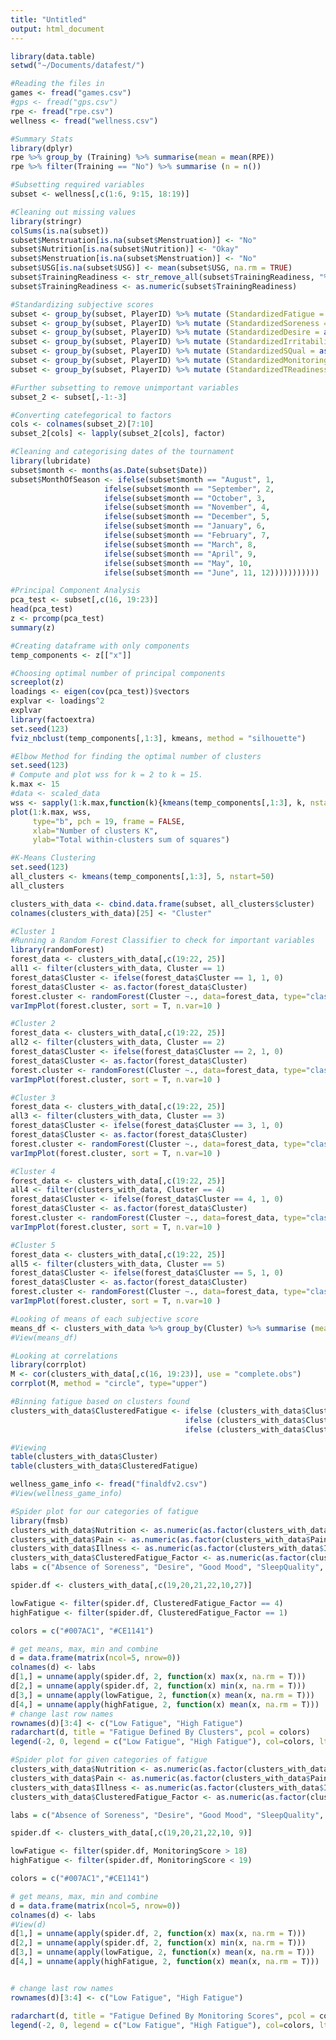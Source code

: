 ```yaml
---
title: "Untitled"
output: html_document
---
```


```r
library(data.table)
setwd("~/Documents/datafest/")
```


```r
#Reading the files in
games <- fread("games.csv")
#gps <- fread("gps.csv")
rpe <- fread("rpe.csv")
wellness <- fread("wellness.csv")
```


```r
#Summary Stats
library(dplyr)
rpe %>% group_by (Training) %>% summarise(mean = mean(RPE))
rpe %>% filter(Training == "No") %>% summarise (n = n())
```


```r
#Subsetting required variables
subset <- wellness[,c(1:6, 9:15, 18:19)]
```


```r
#Cleaning out missing values
library(stringr)
colSums(is.na(subset))
subset$Menstruation[is.na(subset$Menstruation)] <- "No"
subset$Nutrition[is.na(subset$Nutrition)] <- "Okay"
subset$Menstruation[is.na(subset$Menstruation)] <- "No"
subset$USG[is.na(subset$USG)] <- mean(subset$USG, na.rm = TRUE)
subset$TrainingReadiness <- str_remove_all(subset$TrainingReadiness, "%")
subset$TrainingReadiness <- as.numeric(subset$TrainingReadiness)
```


```r
#Standardizing subjective scores
subset <- group_by(subset, PlayerID) %>% mutate (StandardizedFatigue = as.numeric(scale(Fatigue)))
subset <- group_by(subset, PlayerID) %>% mutate (StandardizedSoreness = as.numeric(scale(Soreness)))
subset <- group_by(subset, PlayerID) %>% mutate (StandardizedDesire = as.numeric(scale(Desire)))
subset <- group_by(subset, PlayerID) %>% mutate (StandardizedIrritability = as.numeric(scale(Irritability)))
subset <- group_by(subset, PlayerID) %>% mutate (StandardizedSQual = as.numeric(scale(SleepQuality)))
subset <- group_by(subset, PlayerID) %>% mutate (StandardizedMonitoringScore = as.numeric(scale(MonitoringScore)))
subset <- group_by(subset, PlayerID) %>% mutate (StandardizedTReadiness = as.numeric(scale(TrainingReadiness)))
```


```r
#Further subsetting to remove unimportant variables
subset_2 <- subset[,-1:-3]
```


```r
#Converting catefegorical to factors 
cols <- colnames(subset_2)[7:10]
subset_2[cols] <- lapply(subset_2[cols], factor)
```


```r
#Cleaning and categorising dates of the tournament
library(lubridate)
subset$month <- months(as.Date(subset$Date))
subset$MonthOfSeason <- ifelse(subset$month == "August", 1,
                     ifelse(subset$month == "September", 2,
                     ifelse(subset$month == "October", 3, 
                     ifelse(subset$month == "November", 4,
                     ifelse(subset$month == "December", 5, 
                     ifelse(subset$month == "January", 6,
                     ifelse(subset$month == "February", 7,
                     ifelse(subset$month == "March", 8,
                     ifelse(subset$month == "April", 9, 
                     ifelse(subset$month == "May", 10, 
                     ifelse(subset$month == "June", 11, 12)))))))))))
```


```r
#Principal Component Analysis
pca_test <- subset[,c(16, 19:23)]
head(pca_test)
z <- prcomp(pca_test)
summary(z)
```


```r
#Creating dataframe with only components
temp_components <- z[["x"]]
```


```r
#Choosing optimal number of principal components
screeplot(z)
loadings <- eigen(cov(pca_test))$vectors
explvar <- loadings^2
explvar
library(factoextra)
set.seed(123)
fviz_nbclust(temp_components[,1:3], kmeans, method = "silhouette")
```


```r
#Elbow Method for finding the optimal number of clusters
set.seed(123)
# Compute and plot wss for k = 2 to k = 15.
k.max <- 15
#data <- scaled_data
wss <- sapply(1:k.max,function(k){kmeans(temp_components[,1:3], k, nstart=50,iter.max = 15 )$tot.withinss})
plot(1:k.max, wss,
     type="b", pch = 19, frame = FALSE, 
     xlab="Number of clusters K",
     ylab="Total within-clusters sum of squares")
```


```r
#K-Means Clustering
set.seed(123)
all_clusters <- kmeans(temp_components[,1:3], 5, nstart=50)
all_clusters
```


```r
clusters_with_data <- cbind.data.frame(subset, all_clusters$cluster)
colnames(clusters_with_data)[25] <- "Cluster"
```


```r
#Cluster 1
#Running a Random Forest Classifier to check for important variables
library(randomForest)
forest_data <- clusters_with_data[,c(19:22, 25)]
all1 <- filter(clusters_with_data, Cluster == 1)
forest_data$Cluster <- ifelse(forest_data$Cluster == 1, 1, 0)
forest_data$Cluster <- as.factor(forest_data$Cluster)
forest.cluster <- randomForest(Cluster ~., data=forest_data, type="classification")
varImpPlot(forest.cluster, sort = T, n.var=10 )
```


```r
#Cluster 2
forest_data <- clusters_with_data[,c(19:22, 25)]
all2 <- filter(clusters_with_data, Cluster == 2)
forest_data$Cluster <- ifelse(forest_data$Cluster == 2, 1, 0)
forest_data$Cluster <- as.factor(forest_data$Cluster)
forest.cluster <- randomForest(Cluster ~., data=forest_data, type="classification")
varImpPlot(forest.cluster, sort = T, n.var=10 )
```


```r
#Cluster 3
forest_data <- clusters_with_data[,c(19:22, 25)]
all3 <- filter(clusters_with_data, Cluster == 3)
forest_data$Cluster <- ifelse(forest_data$Cluster == 3, 1, 0)
forest_data$Cluster <- as.factor(forest_data$Cluster)
forest.cluster <- randomForest(Cluster ~., data=forest_data, type="classification")
varImpPlot(forest.cluster, sort = T, n.var=10 )
```


```r
#Cluster 4
forest_data <- clusters_with_data[,c(19:22, 25)]
all4 <- filter(clusters_with_data, Cluster == 4)
forest_data$Cluster <- ifelse(forest_data$Cluster == 4, 1, 0)
forest_data$Cluster <- as.factor(forest_data$Cluster)
forest.cluster <- randomForest(Cluster ~., data=forest_data, type="classification")
varImpPlot(forest.cluster, sort = T, n.var=10 )
```


```r
#Cluster 5
forest_data <- clusters_with_data[,c(19:22, 25)]
all5 <- filter(clusters_with_data, Cluster == 5)
forest_data$Cluster <- ifelse(forest_data$Cluster == 5, 1, 0)
forest_data$Cluster <- as.factor(forest_data$Cluster)
forest.cluster <- randomForest(Cluster ~., data=forest_data, type="classification")
varImpPlot(forest.cluster, sort = T, n.var=10 )
```


```r
#Looking of means of each subjective score
means_df <- clusters_with_data %>% group_by(Cluster) %>% summarise (meanStandardizedSoreness = mean(StandardizedSoreness), meanStandardizedDesire = mean(StandardizedDesire), meanStandardizedIrritability = mean(StandardizedIrritability), meanStandardizedSQual = mean(StandardizedSQual), meanStandardizedMonitoringScore = mean(StandardizedMonitoringScore), meanStandardizedFatigue = mean(StandardizedFatigue))
#View(means_df)
```

```r
#Looking at correlations
library(corrplot)
M <- cor(clusters_with_data[,c(16, 19:23)], use = "complete.obs")
corrplot(M, method = "circle", type="upper")
```

```r
#Binning fatigue based on clusters found
clusters_with_data$ClusteredFatigue <- ifelse (clusters_with_data$Cluster == 1, "None",
                                       ifelse (clusters_with_data$Cluster == 4, "Mild",
                                       ifelse (clusters_with_data$Cluster == 2 | clusters_with_data$Cluster ==3, "Moderate", "Heavy")))
```


```r
#Viewing
table(clusters_with_data$Cluster)
table(clusters_with_data$ClusteredFatigue)
```


```r
wellness_game_info <- fread("finaldfv2.csv")
#View(wellness_game_info)
```


```r
#Spider plot for our categories of fatigue
library(fmsb)
clusters_with_data$Nutrition <- as.numeric(as.factor(clusters_with_data$Nutrition))
clusters_with_data$Pain <- as.numeric(as.factor(clusters_with_data$Pain))
clusters_with_data$Illness <- as.numeric(as.factor(clusters_with_data$Illness))
clusters_with_data$ClusteredFatigue_Factor <- as.numeric(as.factor(clusters_with_data$ClusteredFatigue))
labs = c("Absence of Soreness", "Desire", "Good Mood", "SleepQuality", "Presence of Pain")

spider.df <- clusters_with_data[,c(19,20,21,22,10,27)]

lowFatigue <- filter(spider.df, ClusteredFatigue_Factor == 4)
highFatigue <- filter(spider.df, ClusteredFatigue_Factor == 1)

colors = c("#007AC1", "#CE1141")

# get means, max, min and combine
d = data.frame(matrix(ncol=5, nrow=0))
colnames(d) <- labs
d[1,] = unname(apply(spider.df, 2, function(x) max(x, na.rm = T)))
d[2,] = unname(apply(spider.df, 2, function(x) min(x, na.rm = T)))
d[3,] = unname(apply(lowFatigue, 2, function(x) mean(x, na.rm = T)))
d[4,] = unname(apply(highFatigue, 2, function(x) mean(x, na.rm = T)))
# change last row names
rownames(d)[3:4] <- c("Low Fatigue", "High Fatigue")
radarchart(d, title = "Fatigue Defined By Clusters", pcol = colors)
legend(-2, 0, legend = c("Low Fatigue", "High Fatigue"), col=colors, lty=c(1,2))
```


```r
#Spider plot for given categories of fatigue
clusters_with_data$Nutrition <- as.numeric(as.factor(clusters_with_data$Nutrition))
clusters_with_data$Pain <- as.numeric(as.factor(clusters_with_data$Pain))
clusters_with_data$Illness <- as.numeric(as.factor(clusters_with_data$Illness))
clusters_with_data$ClusteredFatigue_Factor <- as.numeric(as.factor(clusters_with_data$ClusteredFatigue))

labs = c("Absence of Soreness", "Desire", "Good Mood", "SleepQuality", "Presence of Pain")

spider.df <- clusters_with_data[,c(19,20,21,22,10, 9)]

lowFatigue <- filter(spider.df, MonitoringScore > 18)
highFatigue <- filter(spider.df, MonitoringScore < 19)

colors = c("#007AC1","#CE1141")

# get means, max, min and combine
d = data.frame(matrix(ncol=5, nrow=0))
colnames(d) <- labs
#View(d)
d[1,] = unname(apply(spider.df, 2, function(x) max(x, na.rm = T)))
d[2,] = unname(apply(spider.df, 2, function(x) min(x, na.rm = T)))
d[3,] = unname(apply(lowFatigue, 2, function(x) mean(x, na.rm = T)))
d[4,] = unname(apply(highFatigue, 2, function(x) mean(x, na.rm = T)))


# change last row names
rownames(d)[3:4] <- c("Low Fatigue", "High Fatigue")

radarchart(d, title = "Fatigue Defined By Monitoring Scores", pcol = colors)
legend(-2, 0, legend = c("Low Fatigue", "High Fatigue"), col=colors, lty=c(1,2))
```

